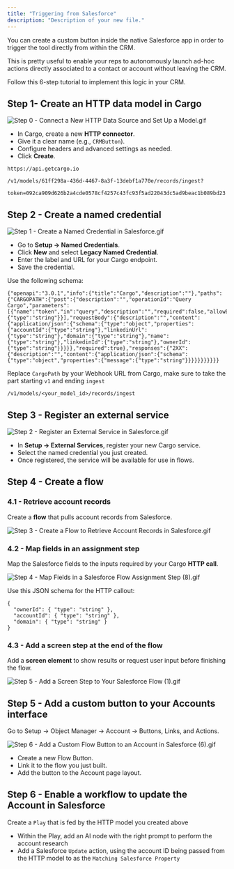 ```yaml
---
title: "Triggering from Salesforce"
description: "Description of your new file."
---
```


You can create a custom button inside the native Salesforce app in order to trigger the tool directly from within the CRM.

This is pretty useful to enable your reps to autonomously launch ad-hoc actions directly associated to a contact or account without leaving the CRM.

Follow this 6-step tutorial to implement this logic in your CRM.

## Step 1- Create an HTTP data model in Cargo

![Step 0 - Connect a New HTTP Data Source and Set Up a Model.gif](/images/Step0-ConnectaNewHTTPDataSourceandSetUpaModel.gif)

- In Cargo, create a new **HTTP connector**.
- Give it a clear name (e.g., `CRMButton`).
- Configure headers and advanced settings as needed.
- Click **Create**.

```
https://api.getcargo.io

/v1/models/61ff298a-436d-4467-8a3f-13debf1a770e/records/ingest?

token=092ca909d626b2a4cde0578cf4257c43fc93f5ad22043dc5ad9beac1b089bd23
```

## Step 2 - Create a named credential

![Step 1 - Create a Named Credential in Salesforce.gif](/images/Step1-CreateaNamedCredentialinSalesforce.gif)

- Go to **Setup → Named Credentials**.
- Click **New** and select **Legacy Named Credential**.
- Enter the label and URL for your Cargo endpoint.
- Save the credential.

Use the following schema:

```
{"openapi":"3.0.1","info":{"title":"Cargo","description":""},"paths":{"CARGOPATH":{"post":{"description":"","operationId":"Query Cargo","parameters":[{"name":"token","in":"query","description":"","required":false,"allowEmptyValue":false,"schema":{"type":"string"}}],"requestBody":{"description":"","content":{"application/json":{"schema":{"type":"object","properties":{"accountId":{"type":"string"},"linkedinUrl":{"type":"string"},"domain":{"type":"string"},"name":{"type":"string"},"linkedinId":{"type":"string"},"ownerId":{"type":"string"}}}}},"required":true},"responses":{"2XX":{"description":"","content":{"application/json":{"schema":{"type":"object","properties":{"message":{"type":"string"}}}}}}}}}}}
```

Replace `CargoPath` by your Webhook URL from Cargo, make sure to take the part starting `v1` and ending `ingest`

```
/v1/models/<your_model_id>/records/ingest
```

## Step 3 - Register an external service

![Step 2 - Register an External Service in Salesforce.gif](/images/Step2-RegisteranExternalServiceinSalesforce.gif)

- In **Setup → External Services**, register your new Cargo service.
- Select the named credential you just created.
- Once registered, the service will be available for use in flows.

## Step 4 - **Create a flow**

### 4.1 - Retrieve account records

Create a **flow** that pulls account records from Salesforce.

![Step 3 - Create a Flow to Retrieve Account Records in Salesforce.gif](/images/Step3-CreateaFlowtoRetrieveAccountRecordsinSalesforce.gif)

### 4.2 - Map fields in an assignment step

Map the Salesforce fields to the inputs required by your Cargo **HTTP call**.

![Step 4 - Map Fields in a Salesforce Flow Assignment Step (8).gif](/images/Step4-MapFieldsinaSalesforceFlowAssignmentStep\(8\).gif)

Use this JSON schema for the HTTP callout:

```
{
  "ownerId": { "type": "string" },
  "accountId": { "type": "string" },
  "domain": { "type": "string" }
}
```

### 4.3 - Add a screen step at the end of the flow

Add a **screen element** to show results or request user input before finishing the flow.

![Step 5 - Add a Screen Step to Your Salesforce Flow (1).gif](/images/Step5-AddaScreenSteptoYourSalesforceFlow\(1\).gif)

## Step 5 - Add a custom button to your Accounts interface

Go to Setup → Object Manager → Account → Buttons, Links, and Actions.

![Step 6 - Add a Custom Flow Button to an Account in Salesforce (6).gif](/images/Step6-AddaCustomFlowButtontoanAccountinSalesforce\(6\).gif)

- Create a new Flow Button.
- Link it to the flow you just built.
- Add the button to the Account page layout.

## Step 6 - Enable a workflow to update the Account in Salesforce

Create a `Play` that is fed by the HTTP  model you created above

- Within the Play, add an AI node with the right prompt to perform the account research
- Add a Salesforce `Update` action, using the account ID being passed from the HTTP model to as the `Matching Salesforce Property`